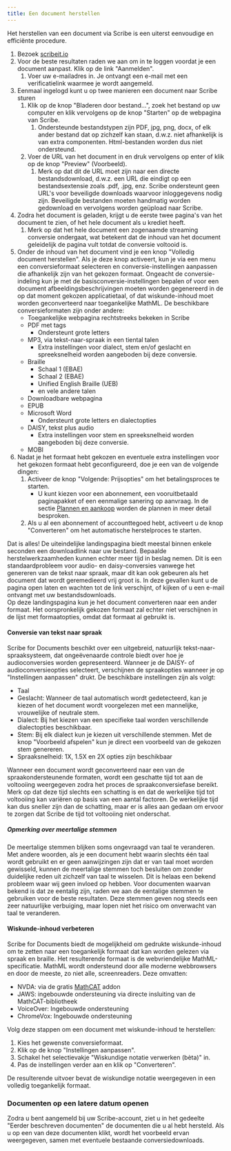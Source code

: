```yaml
---
title: Een document herstellen
---
```



Het herstellen van een document via Scribe is een uiterst eenvoudige en efficiënte procedure.
1. Bezoek [scribeit.io](https://scribeit.io)
1. Voor de beste resultaten raden we aan om in te loggen voordat je een document aanpast. Klik op de link "Aanmelden".
    1. Voer uw e-mailadres in. Je ontvangt een e-mail met een verificatielink waarmee je wordt aangemeld.
1. Eenmaal ingelogd kunt u op twee manieren een document naar Scribe sturen
    1. Klik op de knop "Bladeren door bestand...", zoek het bestand op uw computer en klik vervolgens op de knop "Starten" op de webpagina van Scribe.
        1. Ondersteunde bestandstypen zijn PDF, jpg, png, docx, of elk ander bestand dat op zichzelf kan staan, d.w.z. niet afhankelijk is van extra componenten. Html-bestanden worden dus niet ondersteund.
    1. Voer de URL van het document in en druk vervolgens op enter of klik op de knop "Preview" (Voorbeeld).
        1. Merk op dat dit de URL moet zijn naar een directe bestandsdownload, d.w.z. een URL die eindigt op een bestandsextensie zoals .pdf, .jpg, enz. Scribe ondersteunt geen URL's voor beveiligde downloads waarvoor inloggegevens nodig zijn. Beveiligde bestanden moeten handmatig worden gedownload en vervolgens worden geüpload naar Scribe.
1. Zodra het document is geladen, krijgt u de eerste twee pagina's van het document te zien, of het hele document als u krediet heeft.
    1. Merk op dat het hele document een zogenaamde streaming conversie ondergaat, wat betekent dat de inhoud van het document geleidelijk de pagina vult totdat de conversie voltooid is.
1. Onder de inhoud van het document vind je een knop "Volledig document herstellen". Als je deze knop activeert, kun je via een menu een conversieformaat selecteren en conversie-instellingen aanpassen die afhankelijk zijn van het gekozen formaat. Ongeacht de conversie-indeling kun je met de basisconversie-instellingen bepalen of voor een document afbeeldingsbeschrijvingen moeten worden gegenereerd in de op dat moment gekozen applicatietaal, of dat wiskunde-inhoud moet worden geconverteerd naar toegankelijke MathML. De beschikbare conversieformaten zijn onder andere:
    * Toegankelijke webpagina rechtstreeks bekeken in Scribe
    * PDF met tags
        * Ondersteunt grote letters
    * MP3, via tekst-naar-spraak in een tiental talen
        * Extra instellingen voor dialect, stem en/of geslacht en spreeksnelheid worden aangeboden bij deze conversie.
    * Braille
        * Schaal 1 (EBAE)
        * Schaal 2 (EBAE)
        * Unified English Braille (UEB)
        * en vele andere talen
    * Downloadbare webpagina
    * EPUB
    * Microsoft Word
        * Ondersteunt grote letters en dialectopties
    * DAISY, tekst plus audio
        * Extra instellingen voor stem en spreeksnelheid worden aangeboden bij deze conversie.
    * MOBI
1. Nadat je het formaat hebt gekozen en eventuele extra instellingen voor het gekozen formaat hebt geconfigureerd, doe je een van de volgende dingen:
    1. Activeer de knop "Volgende: Prijsopties" om het betalingsproces te starten.
        * U kunt kiezen voor een abonnement, een vooruitbetaald paginapakket of een eenmalige sanering op aanvraag. In de sectie [Plannen en aankoop](../plannen) worden de plannen in meer detail besproken.
    1. Als u al een abonnement of accounttegoed hebt, activeert u de knop "Converteren" om het automatische herstelproces te starten. 

Dat is alles! De uiteindelijke landingspagina biedt meestal binnen enkele seconden een downloadlink naar uw bestand. Bepaalde herstelwerkzaamheden kunnen echter meer tijd in beslag nemen. Dit is een standaardprobleem voor audio- en daisy-conversies vanwege het genereren van de tekst naar spraak, maar dit kan ook gebeuren als het document dat wordt geremedieerd vrij groot is. In deze gevallen kunt u de pagina open laten en wachten tot de link verschijnt, of kijken of u een e-mail ontvangt met uw bestandsdownloads.  
Op deze landingspagina kun je het document converteren naar een ander formaat. Het oorspronkelijk gekozen formaat zal echter niet verschijnen in de lijst met formaatopties, omdat dat formaat al gebruikt is.

#### Conversie van tekst naar spraak

Scribe for Documents beschikt over een uitgebreid, natuurlijk tekst-naar-spraaksysteem, dat ongeëvenaarde controle biedt over hoe je audioconversies worden gepresenteerd. Wanneer je de DAISY- of audioconversieopties selecteert, verschijnen de spraakopties wanneer je op "Instellingen aanpassen" drukt.
De beschikbare instellingen zijn als volgt:
* Taal
* Geslacht: Wanneer de taal automatisch wordt gedetecteerd, kan je kiezen of het document wordt voorgelezen met een mannelijke, vrouwelijke of neutrale stem.
* Dialect: Bij het kiezen van een specifieke taal worden verschillende dialectopties beschikbaar.
* Stem: Bij elk dialect kun je kiezen uit verschillende stemmen. Met de knop "Voorbeeld afspelen" kun je direct een voorbeeld van de gekozen stem genereren.
* Spraaksnelheid: 1X, 1.5X en 2X opties zijn beschikbaar

Wanneer een document wordt geconverteerd naar een van de spraakondersteunende formaten, wordt een geschatte tijd tot aan de voltooiing weergegeven zodra het proces de spraakconversiefase bereikt. Merk op dat deze tijd slechts een schatting is en dat de werkelijke tijd tot voltooiing kan variëren op basis van een aantal factoren. De werkelijke tijd kan dus sneller zijn dan de schatting, maar er is alles aan gedaan om ervoor te zorgen dat Scribe de tijd tot voltooiing niet onderschat.

##### Opmerking over meertalige stemmen

De meertalige stemmen blijken soms ongevraagd van taal te veranderen. Met andere woorden, als je een document hebt waarin slechts één taal wordt gebruikt en er geen aanwijzingen zijn dat er van taal moet worden gewisseld, kunnen de meertalige stemmen toch besluiten om zonder duidelijke reden uit zichzelf van taal te wisselen. Dit is helaas een bekend probleem waar wij geen invloed op hebben. Voor documenten waarvan bekend is dat ze eentalig zijn, raden we aan de eentalige stemmen te gebruiken voor de beste resultaten. Deze stemmen geven nog steeds een zeer natuurlijke verbuiging, maar lopen niet het risico om onverwacht van taal te veranderen.

#### Wiskunde-inhoud verbeteren

Scribe for Documents biedt de mogelijkheid om gedrukte wiskunde-inhoud om te zetten naar een toegankelijk formaat dat kan worden gelezen via spraak en braille. Het resulterende formaat is de webvriendelijke MathML-specificatie. MathML wordt ondersteund door alle moderne webbrowsers en door de meeste, zo niet alle, screenreaders. Deze omvatten:
* NVDA: via de gratis [MathCAT](https://addons.nvda-project.org/addons/MathCAT.en.html) addon
* JAWS: ingebouwde ondersteuning via directe insluiting van de MathCAT-bibliotheek
* VoiceOver: Ingebouwde ondersteuning
* ChromeVox: Ingebouwde ondersteuning

Volg deze stappen om een document met wiskunde-inhoud te herstellen:
1. Kies het gewenste conversieformaat.
1. Klik op de knop "Instellingen aanpassen".
1. Schakel het selectievakje "Wiskundige notatie verwerken (bèta)" in.
1. Pas de instellingen verder aan en klik op "Converteren".

De resulterende uitvoer bevat de wiskundige notatie weergegeven in een volledig toegankelijk formaat.

### Documenten op een latere datum openen

Zodra u bent aangemeld bij uw Scribe-account, ziet u in het gedeelte "Eerder beschreven documenten" de documenten die u al hebt hersteld. Als u op een van deze documenten klikt, wordt het voorbeeld ervan weergegeven, samen met eventuele bestaande conversiedownloads.
